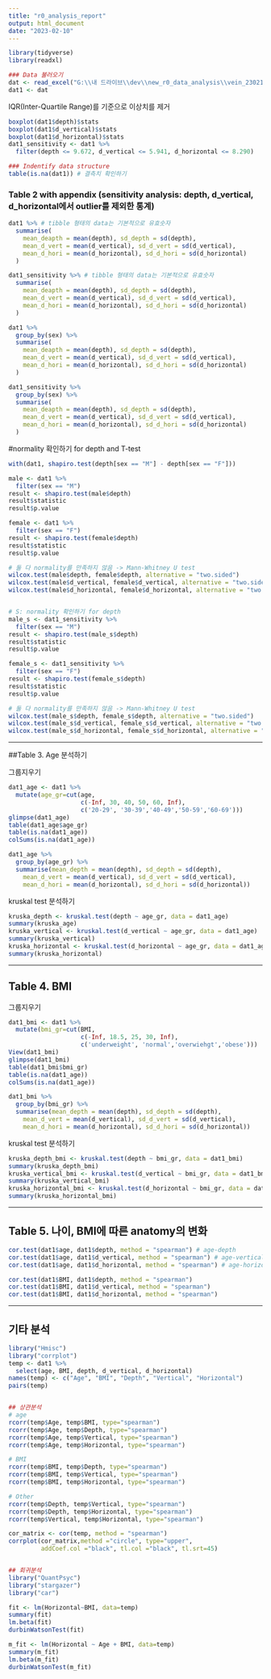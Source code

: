```yaml
---
title: "r0_analysis_report"
output: html_document
date: "2023-02-10"
---
```


```r
library(tidyverse)
library(readxl)

### Data 불러오기
dat <- read_excel("G:\\내 드라이브\\dev\\new_r0_data_analysis\\vein_230213.xlsx", sheet = "vein_selected_final")
dat1 <- dat
```

IQR(Inter-Quartile Range)를 기준으로 이상치를 제거

```r
boxplot(dat1$depth)$stats
boxplot(dat1$d_vertical)$stats
boxplot(dat1$d_horizontal)$stats
dat1_sensitivity <- dat1 %>%
  filter(depth <= 9.672, d_vertical <= 5.941, d_horizontal <= 8.290)

### Indentify data structure
table(is.na(dat1)) # 결측치 확인하기
```

### Table 2 with appendix (sensitivity analysis: depth, d_vertical, d_horizontal에서 outlier를 제외한 통계)

```r
dat1 %>% # tibble 형태의 data는 기본적으로 유효숫자
  summarise(
    mean_deapth = mean(depth), sd_depth = sd(depth),
    mean_d_vert = mean(d_vertical), sd_d_vert = sd(d_vertical),
    mean_d_hori = mean(d_horizontal), sd_d_hori = sd(d_horizontal)
  )

dat1_sensitivity %>% # tibble 형태의 data는 기본적으로 유효숫자
  summarise(
    mean_deapth = mean(depth), sd_depth = sd(depth),
    mean_d_vert = mean(d_vertical), sd_d_vert = sd(d_vertical),
    mean_d_hori = mean(d_horizontal), sd_d_hori = sd(d_horizontal)
  )

dat1 %>%
  group_by(sex) %>%
  summarise(
    mean_deapth = mean(depth), sd_depth = sd(depth),
    mean_d_vert = mean(d_vertical), sd_d_vert = sd(d_vertical),
    mean_d_hori = mean(d_horizontal), sd_d_hori = sd(d_horizontal)
  )

dat1_sensitivity %>%
  group_by(sex) %>%
  summarise(
    mean_deapth = mean(depth), sd_depth = sd(depth),
    mean_d_vert = mean(d_vertical), sd_d_vert = sd(d_vertical),
    mean_d_hori = mean(d_horizontal), sd_d_hori = sd(d_horizontal)
  )
```

#normality 확인하기 for depth and T-test

```r
with(dat1, shapiro.test(depth[sex == "M"] - depth[sex == "F"]))

male <- dat1 %>%
  filter(sex == "M")
result <- shapiro.test(male$depth)
result$statistic
result$p.value

female <- dat1 %>%
  filter(sex == "F")
result <- shapiro.test(female$depth)
result$statistic
result$p.value

# 둘 다 normality를 만족하지 않음 -> Mann-Whitney U test
wilcox.test(male$depth, female$depth, alternative = "two.sided")
wilcox.test(male$d_vertical, female$d_vertical, alternative = "two.sided")
wilcox.test(male$d_horizontal, female$d_horizontal, alternative = "two.sided")


# S: normality 확인하기 for depth
male_s <- dat1_sensitivity %>%
  filter(sex == "M")
result <- shapiro.test(male_s$depth)
result$statistic
result$p.value

female_s <- dat1_sensitivity %>%
  filter(sex == "F")
result <- shapiro.test(female_s$depth)
result$statistic
result$p.value

# 둘 다 normality를 만족하지 않음 -> Mann-Whitney U test
wilcox.test(male_s$depth, female_s$depth, alternative = "two.sided")
wilcox.test(male_s$d_vertical, female_s$d_vertical, alternative = "two.sided")
wilcox.test(male_s$d_horizontal, female_s$d_horizontal, alternative = "two.sided")
```


---


##Table 3. Age 분석하기

그룹지우기

```r
dat1_age <- dat1 %>% 
  mutate(age_gr=cut(age, 
                    c(-Inf, 30, 40, 50, 60, Inf),
                    c('20-29', '30-39','40-49','50-59','60-69')))
glimpse(dat1_age)
table(dat1_age$age_gr)
table(is.na(dat1_age))
colSums(is.na(dat1_age))
```


```r
dat1_age %>% 
  group_by(age_gr) %>% 
  summarise(mean_depth = mean(depth), sd_depth = sd(depth),
    mean_d_vert = mean(d_vertical), sd_d_vert = sd(d_vertical),
    mean_d_hori = mean(d_horizontal), sd_d_hori = sd(d_horizontal))
```

kruskal test 분석하기

```r
kruska_depth <- kruskal.test(depth ~ age_gr, data = dat1_age)
summary(kruska_age)
kruska_vertical <- kruskal.test(d_vertical ~ age_gr, data = dat1_age)
summary(kruska_vertical)
kruska_horizontal <- kruskal.test(d_horizontal ~ age_gr, data = dat1_age)
summary(kruska_horizontal)
```


------------------------------------------------------------------------


## Table 4. BMI
그룹지우기

```r
dat1_bmi <- dat1 %>% 
  mutate(bmi_gr=cut(BMI, 
                    c(-Inf, 18.5, 25, 30, Inf),
                    c('underweight', 'normal','overwiehgt','obese')))
View(dat1_bmi)
glimpse(dat1_bmi)
table(dat1_bmi$bmi_gr)
table(is.na(dat1_age))
colSums(is.na(dat1_age))
```


```r
dat1_bmi %>% 
  group_by(bmi_gr) %>% 
  summarise(mean_depth = mean(depth), sd_depth = sd(depth),
    mean_d_vert = mean(d_vertical), sd_d_vert = sd(d_vertical),
    mean_d_hori = mean(d_horizontal), sd_d_hori = sd(d_horizontal))
```

kruskal test 분석하기

```r
kruska_depth_bmi <- kruskal.test(depth ~ bmi_gr, data = dat1_bmi)
summary(kruska_depth_bmi)
kruska_vertical_bmi <- kruskal.test(d_vertical ~ bmi_gr, data = dat1_bmi)
summary(kruska_vertical_bmi)
kruska_horizontal_bmi <- kruskal.test(d_horizontal ~ bmi_gr, data = dat1_bmi)
summary(kruska_horizontal_bmi)
```


---


## Table 5. 나이, BMI에 따른 anatomy의 변화

```r
cor.test(dat1$age, dat1$depth, method = "spearman") # age-depth
cor.test(dat1$age, dat1$d_vertical, method = "spearman") # age-vertical
cor.test(dat1$age, dat1$d_horizontal, method = "spearman") # age-horizontal

cor.test(dat1$BMI, dat1$depth, method = "spearman")
cor.test(dat1$BMI, dat1$d_vertical, method = "spearman")
cor.test(dat1$BMI, dat1$d_horizontal, method = "spearman")
```



----

## 기타 분석

```r
library("Hmisc")
library("corrplot")
temp <- dat1 %>% 
  select(age, BMI, depth, d_vertical, d_horizontal)
names(temp) <- c("Age", "BMI", "Depth", "Vertical", "Horizontal")
pairs(temp)


## 상관분석
# age
rcorr(temp$Age, temp$BMI, type="spearman")
rcorr(temp$Age, temp$Depth, type="spearman")
rcorr(temp$Age, temp$Vertical, type="spearman")
rcorr(temp$Age, temp$Horizontal, type="spearman")

# BMI
rcorr(temp$BMI, temp$Depth, type="spearman")
rcorr(temp$BMI, temp$Vertical, type="spearman")
rcorr(temp$BMI, temp$Horizontal, type="spearman")

# Other
rcorr(temp$Depth, temp$Vertical, type="spearman")
rcorr(temp$Depth, temp$Horizontal, type="spearman")
rcorr(temp$Vertical, temp$Horizontal, type="spearman")

cor_matrix <- cor(temp, method = "spearman")
corrplot(cor_matrix,method ="circle", type="upper",
         addCoef.col ="black", tl.col ="black", tl.srt=45)


## 회귀분석
library("QuantPsyc")
library("stargazer")
library("car")

fit <- lm(Horizontal~BMI, data=temp)
summary(fit)
lm.beta(fit)
durbinWatsonTest(fit)

m_fit <- lm(Horizontal ~ Age + BMI, data=temp)
summary(m_fit)
lm.beta(m_fit)
durbinWatsonTest(m_fit)
```

